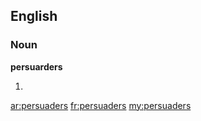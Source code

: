 ==English==

===Noun===
'''persuarders'''

# {{plural of|[[persuader]]}}

[[ar:persuaders]]
[[fr:persuaders]]
[[my:persuaders]]